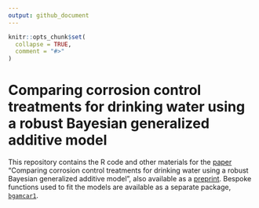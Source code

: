 ```yaml
---
output: github_document
---
```


<!-- README.md is generated from README.Rmd. Please edit that file -->

```r
knitr::opts_chunk$set(
  collapse = TRUE,
  comment = "#>"
)
```

# Comparing corrosion control treatments for drinking water using a robust Bayesian generalized additive model

This repository contains the R code and other materials for the [paper](https://doi.org/10.1021/acsestengg.2c00194) "Comparing corrosion control treatments for drinking water using a robust Bayesian generalized additive model", also available as a [preprint](https://doi.org/10.26434/chemrxiv-2022-b3f72-v5). Bespoke functions used to fit the models are available as a separate package, [`bgamcar1`](https://github.com/bentrueman/bgamcar1).
